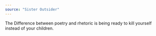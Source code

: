 ```yaml
---
source: "Sister Outsider"
---
```


The Difference between poetry and rhetoric is being ready to kill yourself instead of your children.

